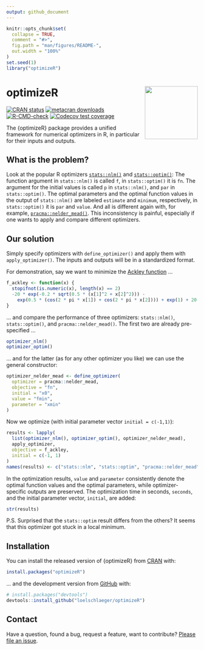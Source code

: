 ```yaml
---
output: github_document
---
```


<!-- README.md is generated from README.Rmd. Please edit that file -->

```r
knitr::opts_chunk$set(
  collapse = TRUE,
  comment = "#>",
  fig.path = "man/figures/README-",
  out.width = "100%"
)
set.seed(1)
library("optimizeR")
```

# optimizeR <img src="man/figures/logo.png" align="right" height="139" />

<!-- badges: start -->
[![CRAN status](https://www.r-pkg.org/badges/version/optimizeR)](https://CRAN.R-project.org/package=optimizeR)
[![metacran downloads](https://cranlogs.r-pkg.org/badges/last-month/optimizeR)](https://cran.r-project.org/package=optimizeR)
[![R-CMD-check](https://github.com/loelschlaeger/optimizeR/workflows/R-CMD-check/badge.svg)](https://github.com/loelschlaeger/optimizeR/actions)
[![Codecov test coverage](https://codecov.io/gh/loelschlaeger/optimizeR/branch/master/graph/badge.svg)](https://app.codecov.io/gh/loelschlaeger/optimizeR?branch=master)
<!-- badges: end -->

The {optimizeR} package provides a unified framework for numerical optimizers in R, in particular for their inputs and outputs. 

## What is the problem? 

Look at the popular R optimizers [`stats::nlm()`](https://stat.ethz.ch/R-manual/R-devel/library/stats/html/nlm.html) and [`stats::optim()`](https://stat.ethz.ch/R-manual/R-devel/library/stats/html/optim.html): The function argument in `stats::nlm()` is called `f`, in `stats::optim()` it is `fn`. The argument for the initial values is called `p` in `stats::nlm()`, and `par` in `stats::optim()`. The optimal parameters and the optimal function values in the output of `stats::nlm()` are labeled `estimate` and `minimum`, respectively, in `stats::optim()` it is `par` and `value`. And all is different again with, for example, [`pracma::nelder_mead()`](https://CRAN.R-project.org/package=pracma). This inconsistency is painful, especially if one wants to apply and compare different optimizers. 

## Our solution

Simply specify optimizers with `define_optimizer()` and apply them with `apply_optimizer()`. The inputs and outputs will be in a standardized format.

For demonstration, say we want to minimize the [Ackley function](https://en.wikipedia.org/wiki/Ackley_function) ...

```r
f_ackley <- function(x) {
  stopifnot(is.numeric(x), length(x) == 2)
  -20 * exp(-0.2 * sqrt(0.5 * (x[1]^2 + x[2]^2))) -
    exp(0.5 * (cos(2 * pi * x[1]) + cos(2 * pi * x[2]))) + exp(1) + 20
}
```

... and compare the performance of three optimizers: `stats::nlm()`, `stats::optim()`, and `pracma::nelder_mead()`. The first two are already pre-specified ...

```r
optimizer_nlm()
optimizer_optim()
```

... and for the latter (as for any other optimizer you like) we can use the general constructor:

```r
optimizer_nelder_mead <- define_optimizer(
  optimizer = pracma::nelder_mead,
  objective = "fn",
  initial = "x0",
  value = "fmin",
  parameter = "xmin"
)
```

Now we optimize (with initial parameter vector `initial = c(-1,1)`):

```r
results <- lapply(
  list(optimizer_nlm(), optimizer_optim(), optimizer_nelder_mead),
  apply_optimizer, 
  objective = f_ackley, 
  initial = c(-1, 1)
)
names(results) <- c("stats::nlm", "stats::optim", "pracma::nelder_mead")
```

In the optimization results, `value` and `parameter` consistently denote the optimal function values and the optimal parameters, while optimizer-specific outputs are preserved. The optimization time in seconds, `seconds`, and the initial parameter vector, `initial`, are added:

```r
str(results)
```

P.S. Surprised that the `stats::optim` result differs from the others? It seems that this optimizer got stuck in a local minimum. 

## Installation

You can install the released version of {optimizeR} from [CRAN](https://CRAN.R-project.org) with:

```r
install.packages("optimizeR")
```

... and the development version from [GitHub](https://github.com/) with:

```r
# install.packages("devtools")
devtools::install_github("loelschlaeger/optimizeR")
```

## Contact

Have a question, found a bug, request a feature, want to contribute? [Please file an issue](https://github.com/loelschlaeger/optimizeR/issues/new/choose).
